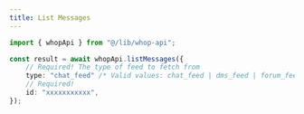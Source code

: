 ```yaml
---
title: List Messages
---
```


```typescript
import { whopApi } from "@/lib/whop-api";

const result = await whopApi.listMessages({
	// Required! The type of feed to fetch from
	type: "chat_feed" /* Valid values: chat_feed | dms_feed | forum_feed | livestream_feed | universal_post | user */,
	// Required!
	id: "xxxxxxxxxxx",
});

```
